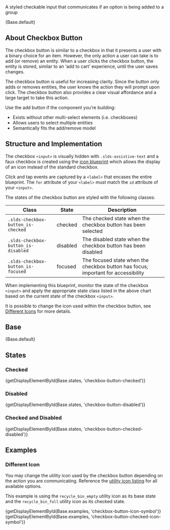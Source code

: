 
<div className="doc lead">
  A styled checkable input that communicates if an option is being added to a
  group
</div>

<CodeView exampleOnly>{Base.default}</CodeView>

## About Checkbox Button

The checkbox button is similar to a checkbox in that it presents a user with a
binary choice for an item. However, the only action a user can take is to
add (or remove) an entity. When a user clicks the checkbox button, the entity is
stored, similar to an ‘add to cart’ experience, until the user saves changes.

The checkbox button is useful for increasing clarity. Since the button only adds
or removes entities, the user knows the action they will prompt upon click.
The checkbox button also provides a clear visual affordance and a large target to take this action.

Use the add button if the component you’re building:

- Exists without other multi-select elements (i.e. checkboxes)
- Allows users to select multiple entities
- Semantically fits the add/remove model

## Structure and Implementation

The checkbox `<input>` is visually hidden with `.slds-assistive-text` and a faux checkbox is created using the [icon blueprint](/components/icons) which allows the display of an icon instead of the standard checkbox.

Click and tap events are captured by a `<label>` that encases the entire blueprint. The `for` attribute of your `<label>` must match the `id` attribute of your `<input>`.

The states of the checkbox button are styled with the following classes:

| Class                               | State    | Description                                                                       |
| ----------------------------------- | -------- | --------------------------------------------------------------------------------- |
| `.slds-checkbox-button_is-checked`  | checked  | The checked state when the checkbox button has been selected                      |
| `.slds-checkbox-button_is-disabled` | disabled | The disabled state when the checkbox button has been disabled                     |
| `.slds-checkbox-button_is-focused`  | focused  | The focused state when the checkbox button has focus; important for accessibility |

When implementing this blueprint, monitor the state of the checkbox `<input>` and apply the appropriate state class listed in the above chart based on the current state of the checkbox `<input>`.

It is possible to change the icon used within the checkbox button, see [Different Icons](#different-icon) for more details.

## Base

<CodeView>{Base.default}</CodeView>

## States

### Checked

<CodeView>
  {getDisplayElementById(Base.states, 'checkbox-button-checked')}
</CodeView>

### Disabled

<CodeView>
  {getDisplayElementById(Base.states, 'checkbox-button-disabled')}
</CodeView>

### Checked and Disabled

<CodeView>
  {getDisplayElementById(Base.states, 'checkbox-button-checked-disabled')}
</CodeView>

## Examples

### Different Icon

You may change the utility icon used by the checkbox button depending on the action you are communicating. Reference the [utility icon listing](/icons/#utility) for all available options.

This example is using the `recycle_bin_empty` utility icon as its base state and the `recycle_bin_full` utility icon as its checked state.

<CodeView>
  {getDisplayElementById(Base.examples, 'checkbox-button-icon-symbol')}
</CodeView>

<CodeView>
  {getDisplayElementById(Base.examples, 'checkbox-button-checked-icon-symbol')}
</CodeView>
